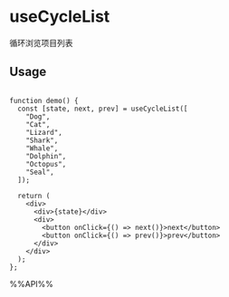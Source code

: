 # useCycleList

循环浏览项目列表


## Usage

```tsx live

function demo() {
  const [state, next, prev] = useCycleList([
    "Dog",
    "Cat",
    "Lizard",
    "Shark",
    "Whale",
    "Dolphin",
    "Octopus",
    "Seal",
  ]);

  return (
    <div>
      <div>{state}</div>
      <div>
        <button onClick={() => next()}>next</button>
        <button onClick={() => prev()}>prev</button>
      </div>
    </div>
  );
};

```

%%API%%